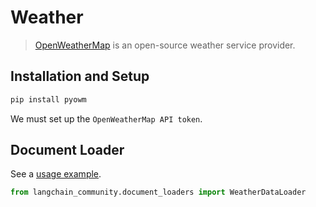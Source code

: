 # Weather

> [OpenWeatherMap](https://openweathermap.org/) is an open-source weather service provider.

## Installation and Setup

```bash
pip install pyowm
```

We must set up the `OpenWeatherMap API token`.

## Document Loader

See a [usage example](/docs/integrations/document_loaders/weather).

```python
from langchain_community.document_loaders import WeatherDataLoader
```
